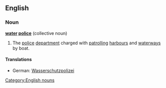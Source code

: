{{wikipedia}}
==English==

===Noun===
'''[[water]] [[police]]''' {{singularonly}} (collective noun)

# The [[police]] [[department]] charged with [[patrol]]ling [[harbour]]s and [[waterway]]s by boat.

====Translations====
*German: [[Wasserschutzpolizei]] {{f}}

[[Category:English nouns]]